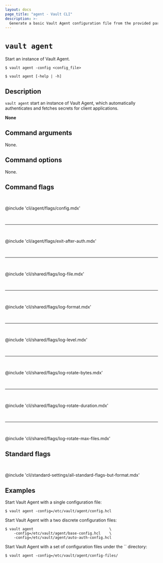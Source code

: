 ```yaml
---
layout: docs
page_title: "agent - Vault CLI"
description: >-
  Generate a basic Vault Agent configuration file from the provided parameters.
---
```


# `vault agent`

Start an instance of Vault Agent.

<CodeBlockConfig hideClipboard>

```shell-session
$ vault agent -config <config_file>

$ vault agent [-help | -h]
```

</CodeBlockConfig>

## Description

`vault agent` start an instance of Vault Agent, which automatically
authenticates and fetches secrets for client applications.

<Tip title="Related API endpoints">

  **None**

</Tip>

## Command arguments

None.

## Command options

None.

## Command flags

<br />

@include 'cli/agent/flags/config.mdx'

<br /><hr /><br />

@include 'cli/agent/flags/exit-after-auth.mdx'

<br /><hr /><br />

@include 'cli/shared/flags/log-file.mdx'

<br /><hr /><br />

@include 'cli/shared/flags/log-format.mdx'

<br /><hr /><br />

@include 'cli/shared/flags/log-level.mdx'

<br /><hr /><br />

@include 'cli/shared/flags/log-rotate-bytes.mdx'

<br /><hr /><br />

@include 'cli/shared/flags/log-rotate-duration.mdx'

<br /><hr /><br />

@include 'cli/shared/flags/log-rotate-max-files.mdx'

## Standard flags

<br />

@include 'cli/standard-settings/all-standard-flags-but-format.mdx'

## Examples

Start Vault Agent with a single configuration file:

```shell-session
$ vault agent -config=/etc/vault/agent/config.hcl
```

Start Vault Agent with a two discrete configuration files:

```shell-session
$ vault agent                                   \
    -config=/etc/vault/agent/base-config.hcl    \
    -config=/etc/vault/agent/auto-auth-config.hcl
```

Start Vault Agent with a set of configuration files under the `` directory:

```shell-session
$ vault agent -config=/etc/vault/agent/config-files/
```